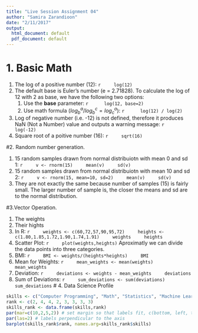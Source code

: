 ```yaml
---
title: "Live Session Assignment 04"
author: "Samira Zarandioon"
date: "2/11/2017"
output:
  html_document: default
  pdf_document: default
---
```


# 1. Basic Math
1. The log of a positive number (12):
    ```r
    log(12)
    ```
1. The default base is Euler's number (e = 2.71828). To calculate the log of 12 with 2 as base, we have the following two options:
    1. Use the **base** parameter:
        ```r
        log(12, base=2)
        ```
    2. Use math formula ($log^a_b / log^c_b = log^a_c$):
        ```r
        log(12) / log(2)
        ```
3. Log of negative number (i.e. -12) is not defined, therefore it produces NaN (Not a Number) value and outputs a warning message:
    ```r
    log(-12)
    ```
4. Square root of a poitive number (16):
    ```r
    sqrt(16)
    ```
        
#2. Random number generation.

1. 15 random samples drawn from normal distribuiotn with mean 0 and sd 1:
    ```r
    v <- rnorm(15)
    mean(v)
    sd(v)
    ```
1. 15 random samples drawn from normal distribuiotn with mean 10 and sd 2:
    ```r
    v <- rnorm(15, mean=10, sd=2)
    mean(v)
    sd(v)
    ```
1. They are not exactly the same because number of samples (15) is fairly small. The larger number of sample is, the closer the means and sd are to the normal distribution.

#3.Vector Operation.

1. The weights
1. Their hights
1. In R:
    ```r
    weights <- c(60,72,57,90,95,72)
    heights <- c(1.80,1.85,1.72,1.90,1.74,1.91)
    weights
    heights
    ```
1. Scatter Plot: 
    ```r
    plot(weights,heights)
    ```
    Aproximatly we can divide the data points into three categories.
1. BMI:
    ```r
    BMI <- weights/(heights*heights)
    BMI
    ```
1. Mean for Weights:
    ```r
    mean_weights <- mean(weights)
    mean_weights
    ```
1. Deviation:
    ```r
    deviations <- weights - mean_weights
    deviations
    ```
1. Sum of Deviations:
    ```r
    sum_deviations <- sum(deviations)
    sum_deviations
    ```
# 4. Data Science Profile

```r
skills <- c("Computer Programming", "Math", "Statistics", "Machine Learning", "Domain Experties", "Communication", "Presentation Skills", "Data Visualization")
rank <- c(2, 4, 4, 2, 3, 3, 3, 3)
skills_rank <- data.frame(skills,rank)
par(mar=c(10,2,5,2)) # set margin so that labels fit, c(bottom, left, top, right)
par(las=2) # labels perpendicular to the axis
barplot(skills_rank$rank, names.arg=skills_rank$skills)
```

  